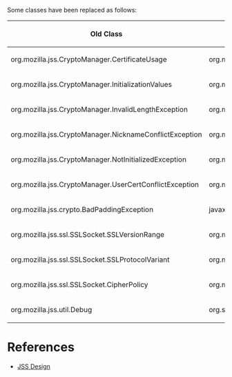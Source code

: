 Some classes have been replaced as follows:

{| border="1" style="border-collapse: collapse;"
! width="400" | Old Class
! width="400" | Replacement
|-
| org.mozilla.jss.CryptoManager.CertificateUsage
| org.mozilla.jss.CertificateUsage
|-
| org.mozilla.jss.CryptoManager.InitializationValues
| org.mozilla.jss.InitializationValues
|-
| org.mozilla.jss.CryptoManager.InvalidLengthException
| org.mozilla.jss.InvalidLengthException
|-
| org.mozilla.jss.CryptoManager.NicknameConflictException
| org.mozilla.jss.NicknameConflictException
|-
| org.mozilla.jss.CryptoManager.NotInitializedException
| org.mozilla.jss.NotInitializedException
|-
| org.mozilla.jss.CryptoManager.UserCertConflictException
| org.mozilla.jss.UserCertConflictException
|-
| org.mozilla.jss.crypto.BadPaddingException
| javax.crypto.BadPaddingException
|-
| org.mozilla.jss.ssl.SSLSocket.SSLVersionRange
| org.mozilla.jss.ssl.SSLVersionRange
|-
| org.mozilla.jss.ssl.SSLSocket.SSLProtocolVariant
| org.mozilla.jss.ssl.SSLProtocolVariant
|-
| org.mozilla.jss.ssl.SSLSocket.CipherPolicy
| org.mozilla.jss.ssl.CipherPolicy
|-
| org.mozilla.jss.util.Debug
| org.slf4j.Logger
|}

= References =

* [[JSS Design]]